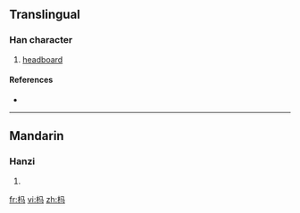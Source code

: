 {{also|榪}}
==Translingual==

===Han character===
{{Han char|rn=75|rad=木|as=03|sn=7|four=|canj=木弓女一 (DNVM)}}

# [[headboard]]

====References====
* {{Han ref|kx=0513.011|hdz=21163.041|uh=6769|ud=26473}}

----

==Mandarin==

===Hanzi===
{{cmn-hanzi|tra=榪|pin=[[mà]] ([[ma4]])|wg=ma<sup>4</sup>}}

# {{defn|Mandarin}}

[[fr:杩]]
[[vi:杩]]
[[zh:杩]]